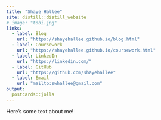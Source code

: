 ---
title: "Shaye Hallee"
site: distill::distill_website
# image: "tobi.jpg"
links:
  - label: Blog
    url: "https://shayehallee.github.io/blog.html"
  - label: Coursework
    url: "https://shayehallee.github.io/coursework.html"
  - label: LinkedIn
    url: "https://linkedin.com/"
  - label: GitHub
    url: "https://github.com/shayehallee"
  - label: Email
    url: "mailto:swhallee@gmail.com"
output:
  postcards::jolla
---

Here's some text about me!